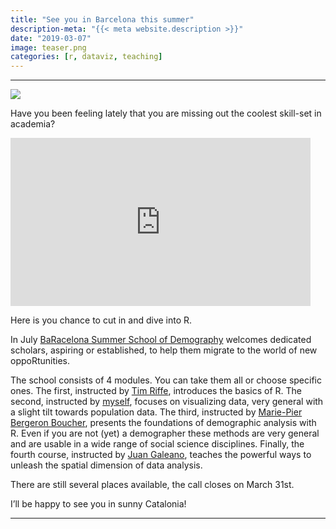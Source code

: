 ```yaml
---
title: "See you in Barcelona this summer"
description-meta: "{{< meta website.description >}}"
date: "2019-03-07"
image: teaser.png
categories: [r, dataviz, teaching]
---
```


***



![](tutors-bg.png)

Have you been feeling lately that you are missing out the coolest skill-set in academia? 



<iframe src="https://gifer.com/embed/fxTM" width=480 height=269.011 frameBorder="0" allowFullScreen></iframe>

Here is you chance to cut in and dive into R. 

In July [BaRacelona Summer School of Demography][bssd] welcomes dedicated scholars, aspiring or established, to help them migrate to the world of new oppoRtunities. 

The school consists of 4 modules. You can take them all or choose specific ones. The first, instructed by [Tim Riffe][tim], introduces the basics of R. The second, instructed by [myself][ilya], focuses on visualizing data, very general with a slight tilt towards population data. The third, instructed by [Marie-Pier Bergeron Boucher][mariepier], presents the foundations of demographic analysis with R. Even if you are not (yet) a demographer these methods are very general and are usable in a wide range of social science disciplines. Finally, the fourth course, instructed by [Juan Galeano][juan], teaches the powerful ways to unleash the spatial dimension of data analysis. 

There are still several places available, the call  closes on March 31st.


I'll be happy to see you in sunny Catalonia!

***

[bssd]: https://bit.ly/bssd2019
[tim]: https://twitter.com/timriffe1
[ilya]: https://twitter.com/ikashnitsky
[mariepier]: https://portal.findresearcher.sdu.dk/da/persons/mpbergeron
[juan]: https://twitter.com/CEDemografia

